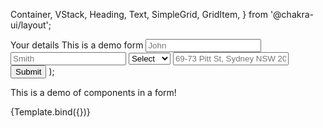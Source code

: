   Container,
  VStack,
  Heading,
  Text,
  SimpleGrid,
  GridItem,
} from '@chakra-ui/layout';

<Meta title="Demo/Form" />

  <Container>
    <VStack w="full" h="full" spacing={8} alignItems="flex-start">
      <VStack w="full" h="full" alignItems="flex-start">
        <Heading size="lg">Your details</Heading>
        <Text>This is a demo form</Text>
      </VStack>
      <SimpleGrid columns={2} columnGap={3} rowGap={6} w="full">
        <GridItem colSpan={1}>
          <Input
            label="First name"
            placeholder="John"
            {...(args.firstNameError && { error: 'Required' })}
          />
        </GridItem>
        <GridItem colSpan={1}>
          <Input
            label="Last name"
            placeholder="Smith"
            {...(args.lastNameError && { error: 'Required' })}
          />
        </GridItem>
        <GridItem colSpan={1}>
          <Select label="Gender">
            <option value="select">Select</option>
            <option value="female">Female</option>
            <option value="male">Male</option>
          </Select>
        </GridItem>
        <GridItem colSpan={2}>
          <DateInput {...(args.dateHasError && { error: 'Required' })} />
        </GridItem>
        <GridItem colSpan={2}>
          <Input
            label="Address"
            placeholder="69-73 Pitt St, Sydney NSW 2000"
            {...(args.addressHasError && { error: 'Required' })}
          />
        </GridItem>
      </SimpleGrid>
      <Button>Submit</Button>
    </VStack>
  </Container>
);

This is a demo of components in a form!

<Preview>
  <Story
    name="Form"
    args={{
      firstNameError: false,
      lastNameError: false,
      dateHasError: false,
      addressHasError: false,
    }}
  >
    {Template.bind({})}
  </Story>
</Preview>

<ArgsTable story="Basic usage" />
